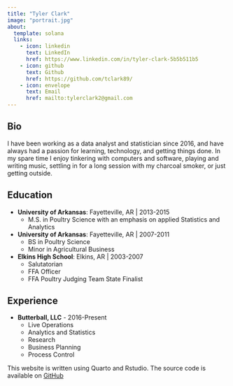 ```yaml
---
title: "Tyler Clark"
image: "portrait.jpg"
about:
  template: solana
  links:
    - icon: linkedin
      text: LinkedIn
      href: https://www.linkedin.com/in/tyler-clark-5b5b511b5
    - icon: github
      text: Github
      href: https://github.com/tclark89/
    - icon: envelope
      text: Email
      href: mailto:tylerclark2@gmail.com
---
```


## Bio

I have been working as a data analyst and statistician since 2016, and
  have always had a passion for learning, technology, and getting 
  things done. In my spare time I enjoy tinkering with computers
  and software, playing and writing music, settling in for a long
  session with my charcoal smoker, or just getting outside. 

## Education 

- **University of Arkansas**: Fayetteville, AR | 2013-2015
  - M.S. in Poultry Science with an emphasis on 
    applied Statistics and Analytics
    
- **University of Arkansas**: Fayetteville, AR | 2007-2011
  - BS in Poultry Science
  - Minor in Agricultural Business

- **Elkins High School**: Elkins, AR | 2003-2007
  - Salutatorian
  - FFA Officer
  - FFA Poultry Judging Team State Finalist
  

## Experience

- **Butterball, LLC** - 2016-Present
  - Live Operations
  - Analytics and Statistics
  - Research
  - Business Planning
  - Process Control






This website is written using Quarto and Rstudio. 
  The source code is available on
  <a href="https://github.com/tclark89/quarto-blog">GitHub</a>
  